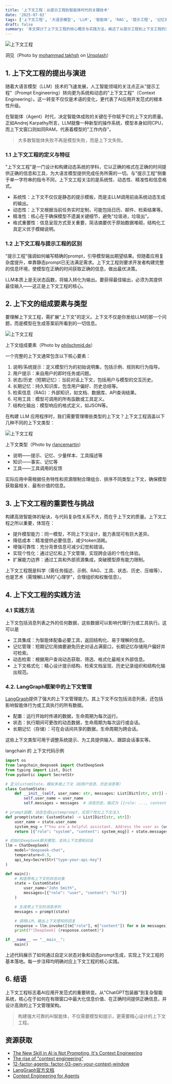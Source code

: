 ```yaml
---
title: '上下文工程：从提示工程到智能体时代的关键技术'
date: '2025-07-02'
tags: ['上下文工程', '大语言模型', 'LLM', '智能体', 'RAG', '提示工程', '记忆系统', 'LangGraph']
draft: false
summary: '本文探讨了上下文工程的核心概念与实践方法，阐述了从提示工程到上下文工程的演进过程，详细分析了上下文的组成要素、重要性及其在智能体开发中的关键作用，并通过LangGraph等实例展示了如何有效实现上下文管理。'
---
```


<div className="text-center">
  <img src="/static/images/2025-07-02-context/mohammad-takhsh-0K550bHiwa4-unsplash.jpg" alt="上下文工程" />
  <p>洞见（Photo by <a href="https://unsplash.com/@mohammadtkh?utm_content=creditCopyText&utm_medium=referral&utm_source=unsplash">mohammad takhsh</a> on <a href="https://unsplash.com/photos/brown-and-white-concrete-building-0K550bHiwa4?utm_content=creditCopyText&utm_medium=referral&utm_source=unsplash">Unsplash</a>）</p>
</div>

## 1. 上下文工程的提出与演进

随着大语言模型（LLM）技术的飞速发展，人工智能领域的关注点正从"提示工程"（Prompt Engineering）转向更为系统和动态的"上下文工程"（Context Engineering）。这一转变不仅仅是术语的变化，更代表了AI应用开发范式的根本性升级。

在智能体（Agent）时代，决定智能体成败的关键在于你赋予它的上下文的质量。正如Andrej Karpathy所言，LLM就像一种新型的操作系统，模型本身如同CPU，而上下文窗口则如同RAM，代表着模型的"工作内存"。

> 大多数智能体失败不再是模型失败，而是上下文失败。

### 1.1 上下文工程的定义与特征

"上下文工程"是一门设计和构建动态系统的学科，它以正确的格式在正确的时间提供正确的信息和工具，为大语言模型提供完成任务所需的一切。与"提示工程"侧重于单一字符串的指令不同，上下文工程关注的是系统性、动态性、精准性和信息格式。

- 系统性：上下文不仅仅是静态的提示模板，而是主LLM调用前由系统动态生成的输出。
- 动态性：上下文根据当前任务实时定制，可能包括日历、邮件、检索结果等。
- 精准性：核心在于确保模型不遗漏关键细节，避免"垃圾进，垃圾出"。
- 格式重要性：信息呈现方式至关重要，简洁摘要优于原始数据堆砌，结构化工具定义优于模糊说明。

### 1.2 上下文工程与提示工程的区别

"提示工程"强调如何编写精确的prompt，引导模型输出期望结果。但随着应用复杂度提升，单靠静态prompt已无法满足需求。上下文工程则要求开发者构建完整的信息环境，使模型在正确的时间获取正确的信息，做出最优决策。

LLM本质上是无状态函数，将输入转化为输出。要获得最佳输出，必须为其提供最佳输入——这正是上下文工程的核心。

## 2. 上下文的组成要素与类型

要理解上下文工程，需扩展"上下文"的定义。上下文不仅是你发给LLM的那一个问题，而是模型在生成答案前所看到的一切信息。

<div className="text-center">
  <img src="/static/images/2025-07-02-context/context.png" alt="上下文工程" />
  <p>上下文组成要素（Photo by <a href="https://www.philschmid.de/context-engineering">philschmid.de</a>）</p>
</div>

一个完整的上下文通常包含以下核心要素：

1. 说明/系统提示：定义模型行为的初始说明集，包括示例、规则和行为指导。
2. 用户提示：来自用户的即时任务或问题。
3. 状态/历史（短期记忆）：当前对话上下文，包括用户与模型的交互历史。
4. 长期记忆：持久知识库，包含用户偏好、历史总结等。
5. 检索信息（RAG）：外部知识，如文档、数据库、API查询结果。
6. 可用工具：模型可调用的所有函数或工具定义。
7. 结构化输出：模型响应的格式定义，如JSON等。

在构建 LLM 应用程序时，我们需要管理哪些类型的上下文？上下文工程涵盖以下几种不同的上下文类型：

<div className="text-center">
  <img src="/static/images/2025-07-02-context/context_types.png" alt="上下文工程" />
  <p>上下文类型（Photo by <a href="https://rlancemartin.github.io/2025/06/23/context_engineering">rlancemartin</a>）</p>
</div>

- 说明——提示、记忆、少量样本、工具描述等
- 知识——事实、记忆等
- 工具——工具调用的反馈

实际应用中需根据任务特性和资源限制合理组合、排序不同类型上下文，确保模型获取最相关、最有价值的信息。

## 3. 上下文工程的重要性与挑战

构建高效智能体的秘诀，与代码复杂性关系不大，而在于上下文的质量。上下文工程之所以重要，体现在：

- 提升模型能力：同一模型，不同上下文设计，能力表现可有巨大差异。
- 降低成本：精准提供必要信息，减少token消耗。
- 增强可靠性：充分背景信息可减少幻觉和错误。
- 实现个性化：通过记忆和上下文管理，实现跨会话的个性化体验。
- 扩展能力边界：通过工具和外部资源集成，突破模型原有能力限制。

上下文工程既是科学（需任务描述、示例、RAG、工具、状态、历史、压缩等），也是艺术（需理解LLM的"心理学"，合理组织和权衡信息）。

## 4. 上下文工程的实践方法

### 4.1 实践方法

上下文包括消息列表之外的任何数据，这些数据可以影响代理行为或工具执行。这可以是

- 工具集成：为智能体配备必要工具，返回结构化、易于理解的信息。
- 记忆管理：短期记忆用摘要避免历史对话占满窗口，长期记忆存储用户偏好并可检索。
- 动态检索：根据用户查询动态获取、筛选、格式化最相关外部信息。
- 上下文格式化：精心设计提示结构、检索文档呈现、历史记录组织和结构化输出规范。

### 4.2. LangGraph框架中的上下文管理

[LangGraph](https://github.langchain.ac.cn/langgraphjs/agents/context/)提供了强大的上下文管理能力。其上下文不仅包括消息列表，还包括影响智能体行为或工具执行的所有数据。

- 配置：运行开始时传递的数据，生命周期为每次运行。
- 状态：执行期间可更改的动态数据，生命周期为每次运行或会话。
- 长期记忆（存储）：可在会话间共享的数据，生命周期为跨会话。

这些上下文类型可用于调整系统提示、为工具提供输入、跟踪会话事实等。

langchain 的 上下文代码示例

```python
import os
from langchain_deepseek import ChatDeepSeek
from typing import List, Dict
from pydantic import SecretStr

# 定义CustomState，模拟多维上下文（如用户信息、历史消息等）
class CustomState:
    def __init__(self, user_name: str, messages: List[Dict[str, str]] = []):
        self.user_name = user_name
        self.messages = messages  # 消息历史，格式为 [{role: ..., content: ...}]

# prompt函数，动态生成systemprompt，实现个性化上下文注入
def prompt(state: CustomState) -> List[Dict[str, str]]:
    user_name = state.user_name
    system_msg = f"You are a helpful assistant. Address the user as {user_name}."
    return [{"role": "system", "content": system_msg}] + state.messages

# 初始化DeepSeek聊天模型，支持上下文感知对话
llm = ChatDeepSeek(
    model="deepseek-chat",
    temperature=0.3,
    api_key=SecretStr("type-your-api-key")
)

def main():
    # 构造带有上下文的状态对象
    state = CustomState(
        user_name="John Smith",
        messages=[{"role": "user", "content": "hi!"}]
    )

    # 生成带上下文的消息序列
    messages = prompt(state)

    # 调用LLM，输出上下文感知的回复
    response = llm.invoke([(m["role"], m["content"]) for m in messages])
    print(f"[DeepSeek] {response.content}")

if __name__ == "__main__":
    main()
```

上述代码展示了如何通过自定义状态对象和动态prompt生成，实现上下文工程的基本落地。每一步注释均明确对应上下文工程的核心实践。

## 6. 结语

上下文工程标志着AI应用开发范式的重要转变。从"ChatGPT包装器"到复杂智能系统，核心在于如何在有限窗口中最大化信息价值、在正确时间提供正确信息，并设计高效的上下文管理架构。

> 构建强大可靠的AI智能体，不仅需要模型和提示，更需要精心设计的上下文工程。

## 资源获取

- [The New Skill in AI is Not Prompting, It's Context Engineering](https://www.philschmid.de/context-engineering)
- [The rise of "context engineering"](https://blog.langchain.com/the-rise-of-context-engineering/)
- [12-factor-agents: factor-03-own-your-context-window](https://github.com/humanlayer/12-factor-agents/blob/main/content/factor-03-own-your-context-window.md)
- [LangGraph官方文档](https://github.langchain.ac.cn/langgraph/agents/context/)
- [Context Engineering for Agents](https://rlancemartin.github.io/2025/06/23/context_engineering/)
